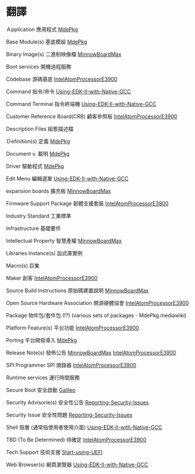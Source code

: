 =翻譯=                            
                                       
Ａpplication            應用程式
[[MdePkg]]                          
                                 
Base Module(s)          基底模組
[[MdePkg]]                          
                                 
Binary Image(s)         二進制映像檔 
[[MinnowBoardMax]]                  
                                    
Boot services           開機過程服務
                                            
Codebase                源碼基底 
[[IntelAtomProcessorE3900]]
                                   
Command                 指令/命令
[[Using-EDK-II-with-Native-GCC]]  

Command Terminal        指令終端機
[[Using-EDK-II-with-Native-GCC]]         
                                          
Customer Reference Board(CRB)  顧客參照板
[[IntelAtomProcessorE3900]]             
                                         
Description Files       組態描述檔
                                 
Ｄefinition(s)          定義
[[MdePkg]]                          
                                         
Document                v. 載明
[[MdePkg]]                          
                                 
Driver                 驅動程式
[[MdePkg]]                          
                                 
Edit Menu                編輯選單
[[Using-EDK-II-with-Native-GCC]]  

expansion boards        擴充板
[[MinnowBoardMax]]                   
                                 
Firmware Support Package   韌體支援套裝
[[IntelAtomProcessorE3900]]
                                     
Industry Standard       工業標準
                                 
Infrastructure          基礎要件
                                 
Intellectual Property   智慧產權 
[[MinnowBoardMax]]                      
                           
Libraries Instance(s)   函式庫實例
                                 
Macro(s)                 巨集
                                            
Maker                    創客
[[IntelAtomProcessorE3900]]             
                                            
Source Build Instructions 原始碼建置說明
[[MinnowBoardMax]]              
                                       
Open Source Hardware Association     開源硬體協會
[[IntelAtomProcessorE3900]]     
                                                  
Package                 物件包/套件包 (!?) (various sets of packages - MdePkg.mediawiki)
                                                                                    
Platform Feature(s)      平台功能
[[IntelAtomProcessorE3900]]                                
                                              
Porting                 平台開發導入
[[MdePkg]]                                 
                                        
Release Note(s)            發佈公告
[[MinnowBoardMax]] [[IntelAtomProcessorE3900]]          
                                   
SPI Programmer          SPI 燒錄器
[[IntelAtomProcessorE3900]]       
                                          
Runtime services        運行時間服務
                                        
Secure Boot             安全啟動
[[Galileo]]                                
                                   
Security Advisorie(s)     安全性公告
[[Reporting-Security-Issues]]            
                                 
Security Issue          安全性問題
[[Reporting-Security-Issues]]                                   
                                   
Shell                     殼層 (通常指使用者使用介面)   
[[Using-EDK-II-with-Native-GCC]]  
                                                         
TBD (To Be Determined)  待確定
[[IntelAtomProcessorE3900]]                     
                                  
Tech Support             技術支援
[[Start-using-UEFI]]             
                                 
Web Browser(s)           網頁瀏覽器
[[Using-EDK-II-with-Native-GCC]]         

